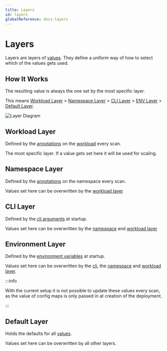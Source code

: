```yaml
---
title: Layers
id: layers
globalReference: docs-layers
---
```


# Layers

Layers are layers of [values](ref:docs-values).
They define a uniform way of how to select which of the values gets used.

## How It Works

The resulting value is always the one set by the most specific layer.

This means [Workload Layer](#workload-layer) > [Namespace Layer](#namespace-layer) >
[CLI Layer](#cli-layer) > [ENV Layer](#environment-layer) > [Default Layer](#default-layer).

![Layer Diagram](./assets/layer-diagram.png)

## Workload Layer

Defined by the [annotations](ref:docs-values) on the [workload](ref:docs-workload-types) every scan.

The most specific layer.
If a value gets set here it will be used for scaling.

## Namespace Layer

Defined by the [annotations](ref:docs-values) on the namespace every scan.

Values set here can be overwritten by the [workload layer](#workload-layer)

## CLI Layer

Defined by the [cli arguments](ref:docs-arguments) at startup.

Values set here can be overwritten by the [namespace](#namespace-layer) and [workload layer](#workload-layer)

## Environment Layer

Defined by the [environment variables](ref:docs-environment-variables) at startup.

Values set here can be overwritten by the [cli](#cli-layer), the [namespace](#namespace-layer) and [workload layer](#workload-layer).

:::info

With the current setup it is not possible to update these values every scan,
as the value of config maps is only passed in at creation of the deployment.

:::

## Default Layer

Holds the defaults for all [values](ref:docs-values).

Values set here can be overwritten by all other layers.
